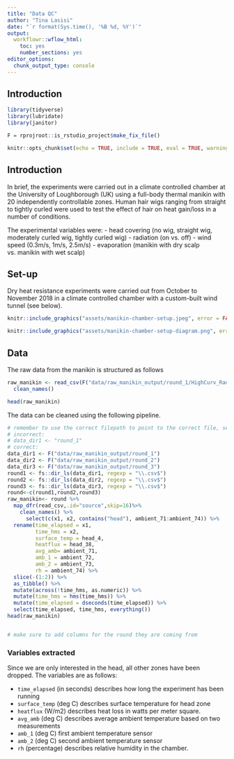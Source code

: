 ```yaml
---
title: "Data QC"
author: "Tina Lasisi"
date: "`r format(Sys.time(), '%B %d, %Y')`"
output:
  workflowr::wflow_html:
    toc: yes
    number_sections: yes
editor_options:
  chunk_output_type: console
---
```


## Introduction

```r
library(tidyverse)
library(lubridate)
library(janitor)

F = rprojroot::is_rstudio_project$make_fix_file()

knitr::opts_chunk$set(echo = TRUE, include = TRUE, eval = TRUE, warning = FALSE, message = FALSE, fig.retina = 2, fig.width = 8, fig.height = 6, out.width = "100%")
```
## Introduction

In brief, the experiments were carried out in a climate controlled chamber at the University of Loughborough (UK) using a full-body thermal manikin with 20 independently controllable zones. Human hair wigs ranging from straight to tightly curled were used to test the effect of hair on heat gain/loss in a number of conditions.

The experimental variables were:
- head covering (no wig, straight wig, moderately curled wig, tightly curled wig)
- radiation (on vs. off)
- wind speed (0.3m/s, 1m/s, 2.5m/s)
- evaporation (manikin with dry scalp vs. manikin with wet scalp)

## Set-up
Dry heat resistance experiments were carried out from October to November 2018 in a climate controlled chamber with a custom-built wind tunnel (see below).


```r
knitr::include_graphics("assets/manikin-chamber-setup.jpeg", error = FALSE)

```

```r
knitr::include_graphics("assets/manikin-chamber-setup-diagram.png", error = FALSE)

```


## Data

The raw data from the manikin is structured as follows

```r

raw_manikin <- read_csv(F("data/raw_manikin_output/round_1/HighCurv_RadOff_wind0_3 (run with new conditions).csv"), skip = 16) %>% 
  clean_names()

head(raw_manikin)

```
The data can be cleaned using the following pipeline.

```r

# remember to use the correct filepath to point to the correct file, see below 
# incorrect:
# data_dir1 <- "round_1"
# correct: 
data_dir1 <- F("data/raw_manikin_output/round_1")
data_dir2 <- F("data/raw_manikin_output/round_2")
data_dir3 <- F("data/raw_manikin_output/round_3")
round1 <- fs::dir_ls(data_dir1, regexp = "\\.csv$")
round2 <- fs::dir_ls(data_dir2, regexp = "\\.csv$")
round3 <- fs::dir_ls(data_dir3, regexp = "\\.csv$")
round<-c(round1,round2,round3)
raw_manikin<- round %>%   
  map_dfr(read_csv,.id="source",skip=16)%>%
    clean_names() %>%
      select(c(x1, x2, contains("head"), ambient_71:ambient_74)) %>% 
  rename(time_elapsed = x1,
         time_hms = x2,
         surface_temp = head_4,
         heatflux = head_38,
         avg_amb= ambient_71,
         amb_1 = ambient_72,
         amb_2 = ambient_73,
         rh = ambient_74) %>% 
  slice(-(1:2)) %>% 
  as_tibble() %>% 
  mutate(across(!time_hms, as.numeric)) %>% 
  mutate(time_hms = hms(time_hms)) %>% 
  mutate(time_elapsed = dseconds(time_elapsed)) %>% 
  select(time_elapsed, time_hms, everything())
head(raw_manikin)


# make sure to add columns for the round they are coming from 
```
### Variables extracted
Since we are only interested in the head, all other zones have been dropped. The variables are as follows:

- `time_elapsed` (in seconds) describes how long the experiment has been running
- `surface_temp` (deg C) describes surface temperature for head zone
- `heatflux` (W/m2) describes heat loss in watts per meter square.
- `avg_amb` (deg C) describes average ambient temperature based on two measurements
- `amb_1` (deg C) first ambient temperature sensor
- `amb_2` (deg C) second ambient temperature sensor
- `rh` (percentage) describes relative humidity in the chamber.

